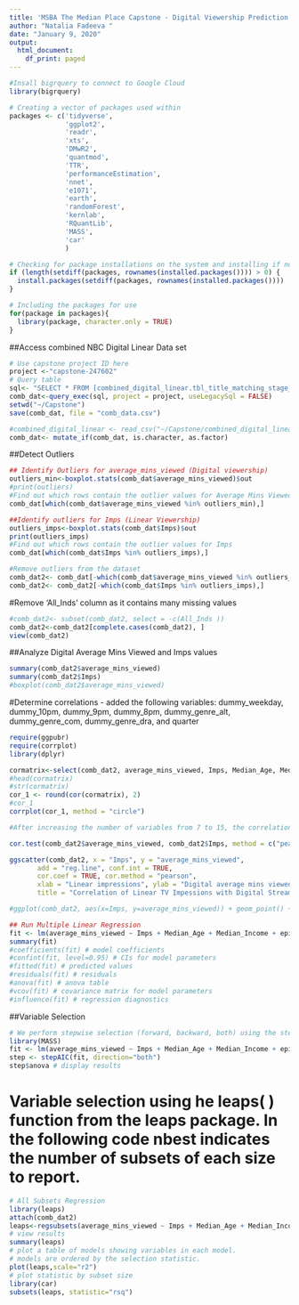 ---
title: 'MSBA The Median Place Capstone - Digital Viewership Prediction'
author: "Natalia Fadeeva "
date: "January 9, 2020"
output:
  html_document:
    df_print: paged
---

```{r Setup, echo=TRUE, eval=TRUE, results=TRUE, include=TRUE, warning=FALSE, message=FALSE}
#Insall bigrquery to connect to Google Cloud
library(bigrquery)
```


```{r Setup, echo=TRUE, eval=TRUE, results=TRUE, include=TRUE, warning=FALSE, message=FALSE}
# Creating a vector of packages used within
packages <- c('tidyverse',
              'ggplot2',
              'readr',
              'xts',
              'DMwR2',
              'quantmod',
              'TTR',
              'performanceEstimation',
              'nnet',
              'e1071',
              'earth',
              'randomForest',
              'kernlab',
              'RQuantLib',
              'MASS', 
              'car'
              )

# Checking for package installations on the system and installing if not found
if (length(setdiff(packages, rownames(installed.packages()))) > 0) {
  install.packages(setdiff(packages, rownames(installed.packages())))  
}

# Including the packages for use
for(package in packages){
  library(package, character.only = TRUE)
}
```

##Access combined NBC Digital Linear Data set
```{r Access Combined Digital Linear Data, echo=TRUE, eval=TRUE, results=TRUE, include=TRUE, warning=FALSE, message=FALSE}
# Use capstone project ID here
project <-"capstone-247602"
# Query table
sql<- "SELECT * FROM [combined_digital_linear.tbl_title_matching_stage_3_FINAL]"
comb_dat<-query_exec(sql, project = project, useLegacySql = FALSE)
setwd("~/Capstone")
save(comb_dat, file = "comb_data.csv")
```


```{r Access Combined Digital Linear Data, echo=TRUE, eval=TRUE, results=TRUE, include=TRUE, warning=FALSE, message=FALSE}
#combined_digital_linear <- read_csv("~/Capstone/combined_digital_linear.csv")
comb_dat<- mutate_if(comb_dat, is.character, as.factor)
```
##Detect Outliers
```{r}
## Identify Outliers for average_mins_viewed (Digital viewership)
outliers_min<-boxplot.stats(comb_dat$average_mins_viewed)$out
#print(outliers)
#Find out which rows contain the outlier values for Average Mins Viewed
comb_dat[which(comb_dat$average_mins_viewed %in% outliers_min),]
```
```{r}
##Identify outliers for Imps (Linear Viewership)
outliers_imps<-boxplot.stats(comb_dat$Imps)$out
print(outliers_imps)
#Find out which rows contain the outlier values for Imps
comb_dat[which(comb_dat$Imps %in% outliers_imps),]
```
```{r}
#Remove outliers from the dataset
comb_dat2<- comb_dat[-which(comb_dat$average_mins_viewed %in% outliers_min),]
comb_dat2<- comb_dat2[-which(comb_dat$Imps %in% outliers_imps),]

```
#Remove 'All_Inds' column as it contains many missing values 
```{r}
#comb_dat2<- subset(comb_dat2, select = -c(All_Inds ))
comb_dat2<-comb_dat2[complete.cases(comb_dat2), ]
view(comb_dat2)
```
##Analyze Digital Average Mins Viewed and Imps values
```{r}
summary(comb_dat2$average_mins_viewed)
summary(comb_dat2$Imps)
#boxplot(comb_dat2$average_mins_viewed)
```

#Determine correlations - added the following variables: dummy_weekday, dummy_10pm, dummy_9pm, dummy_8pm, dummy_genre_alt, dummy_genre_com, dummy_genre_dra, and quarter
```{r}
require(ggpubr)
require(corrplot)
library(dplyr)
```
```{r}
cormatrix<-select(comb_dat2, average_mins_viewed, Imps, Median_Age, Median_Income, episode_number, Season, asset_length, dummy_weekday, dummy_10pm, dummy_9pm, dummy_8pm, dummy_genre_alt, dummy_genre_com, dummy_genre_dra, quarter)
#head(cormatrix)
#str(cormatrix)
cor_1 <- round(cor(cormatrix), 2)
#cor_1
corrplot(cor_1, method = "circle")
```
```{r}
#After increasing the number of variables from 7 to 15, the correlation coefficient of average_mins_viewed (digital) and imps(linear) went up from 0.49 to 0.61!

cor.test(comb_dat2$average_mins_viewed, comb_dat2$Imps, method = c("pearson", "kendall", "spearman"))

ggscatter(comb_dat2, x = "Imps", y = "average_mins_viewed",
       add = "reg.line", conf.int = TRUE,
       cor.coef = TRUE, cor.method = "pearson",
       xlab = "Linear impressions", ylab = "Digital average mins viewed",
       title = "Correlation of Linear TV Impessions with Digital Streaming Min")

#ggplot(comb_dat2, aes(x=Imps, y=average_mins_viewed)) + geom_point() + scale_x_continuous #(limits=c(0,20000000)) + labs(x="Linear Impressions", y="Digital Ave Minutes Viewed", #title="Correlation of Linear TV Impessions with Digital Streaming Min")
```
```{r}
## Run Multiple Linear Regression
fit <- lm(average_mins_viewed ~ Imps + Median_Age + Median_Income + episode_number + Season+ asset_length + dummy_weekday + dummy_10pm + dummy_9pm + dummy_8pm + dummy_genre_alt + dummy_genre_com + dummy_genre_dra + quarter, data=comb_dat2)
summary(fit)
#coefficients(fit) # model coefficients
#confint(fit, level=0.95) # CIs for model parameters
#fitted(fit) # predicted values
#residuals(fit) # residuals
#anova(fit) # anova table
#vcov(fit) # covariance matrix for model parameters
#influence(fit) # regression diagnostics
```
##Variable Selection
```{r}
# We perform stepwise selection (forward, backward, both) using the stepAIC( ) function from the MASS package. 
library(MASS)
fit <- lm(average_mins_viewed ~ Imps + Median_Age + Median_Income + episode_number + Season+ asset_length + dummy_weekday + dummy_10pm + dummy_9pm + dummy_8pm + dummy_genre_alt + dummy_genre_com + dummy_genre_dra + quarter, data=comb_dat2)
step <- stepAIC(fit, direction="both")
step$anova # display results
```
# Variable selection using he leaps( ) function from the leaps package. In the following code nbest indicates the number of subsets of each size to report.
```{r}
# All Subsets Regression
library(leaps)
attach(comb_dat2)
leaps<-regsubsets(average_mins_viewed ~ Imps + Median_Age + Median_Income + episode_number + Season+ asset_length + dummy_weekday + dummy_10pm + dummy_9pm + dummy_8pm + dummy_genre_alt + dummy_genre_com + dummy_genre_dra + quarter, data=comb_dat2,nbest=10)
# view results
summary(leaps)
# plot a table of models showing variables in each model.
# models are ordered by the selection statistic.
plot(leaps,scale="r2")
# plot statistic by subset size
library(car)
subsets(leaps, statistic="rsq")
```

